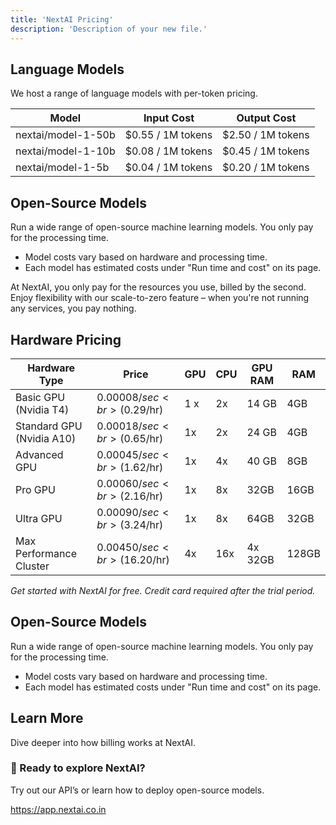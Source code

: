 ```yaml
---
title: 'NextAI Pricing'
description: 'Description of your new file.'
---
```


## Language Models

We host a range of language models with per-token pricing.

| Model | Input Cost | Output Cost |
| --- | --- | --- |
| nextai/model-1-50b | $0.55 / 1M tokens | $2.50 / 1M tokens |
| nextai/model-1-10b | $0.08 / 1M tokens | $0.45 / 1M tokens |
| nextai/model-1-5b | $0.04 / 1M tokens | $0.20 / 1M tokens |

## Open-Source Models

Run a wide range of open-source machine learning models. You only pay for the processing time.

- Model costs vary based on hardware and processing time.
- Each model has estimated costs under "Run time and cost" on its page.

At NextAI, you only pay for the resources you use, billed by the second. Enjoy flexibility with our scale-to-zero feature – when you're not running any services, you pay nothing.

## Hardware Pricing

| Hardware Type | Price | GPU | CPU | GPU RAM | RAM |
| --- | --- | --- | --- | --- | --- |
| Basic GPU (Nvidia T4) | $0.00008/sec<br>($0.29/hr) | 1 x | 2x | 14 GB | 4GB |
| Standard GPU (Nvidia A10) | $0.00018/sec<br>($0.65/hr) | 1x | 2x | 24 GB | 4GB |
| Advanced GPU | $0.00045/sec<br>($1.62/hr) | 1x | 4x | 40 GB | 8GB |
| Pro GPU | $0.00060/sec<br>($2.16/hr) | 1x | 8x | 32GB | 16GB |
| Ultra GPU | $0.00090/sec<br>($3.24/hr) | 1x | 8x | 64GB | 32GB |
| Max Performance Cluster | $0.00450/sec<br>($16.20/hr) | 4x | 16x | 4x 32GB | 128GB |

*Get started with NextAI for free. Credit card required after the trial period.*

## Open-Source Models

Run a wide range of open-source machine learning models. You only pay for the processing time.

- Model costs vary based on hardware and processing time.
- Each model has estimated costs under "Run time and cost" on its page.

## Learn More

Dive deeper into how billing works at NextAI.

### 🚀 Ready to explore NextAI?

Try out our API’s or learn how to deploy open-source models.

https://app.nextai.co.in